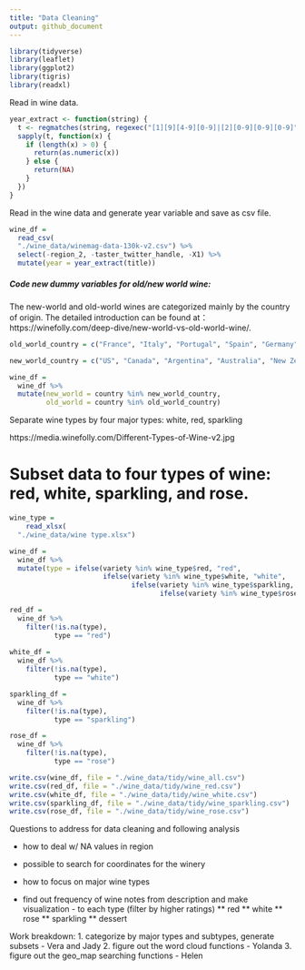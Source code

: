 ```yaml
---
title: "Data Cleaning"
output: github_document
---
```


```r
library(tidyverse)
library(leaflet)
library(ggplot2)
library(tigris)
library(readxl)
```

Read in wine data.

```r
year_extract <- function(string) {
  t <- regmatches(string, regexec("[1][9][4-9][0-9]|[2][0-9][0-9][0-9]", string))
  sapply(t, function(x) {
    if (length(x) > 0) {
      return(as.numeric(x))
    } else {
      return(NA)    
    }
  })
}

```

Read in the wine data and generate year variable and save as csv file.

```r
wine_df = 
  read_csv(
  "./wine_data/winemag-data-130k-v2.csv") %>% 
  select(-region_2, -taster_twitter_handle, -X1) %>% 
  mutate(year = year_extract(title))
```

##### Code new dummy variables for old/new world wine:

The new-world and old-world wines are categorized mainly by the country of origin. The detailed introduction can be found at：https://winefolly.com/deep-dive/new-world-vs-old-world-wine/.

```r
old_world_country = c("France", "Italy", "Portugal", "Spain", "Germany", "Hungary", "Croatia", "England")

new_world_country = c("US", "Canada", "Argentina", "Australia", "New Zealand", "South Africa", "China")

wine_df = 
  wine_df %>% 
  mutate(new_world = country %in% new_world_country,
         old_world = country %in% old_world_country)
```


Separate wine types by four major types: white, red, sparkling

https://media.winefolly.com/Different-Types-of-Wine-v2.jpg

# Subset data to four types of wine: red, white, sparkling, and rose.

```r
wine_type = 
    read_xlsx(
  "./wine_data/wine type.xlsx")  

wine_df = 
  wine_df %>% 
  mutate(type = ifelse(variety %in% wine_type$red, "red", 
                       ifelse(variety %in% wine_type$white, "white", 
                              ifelse(variety %in% wine_type$sparkling, "sparkling", 
                                     ifelse(variety %in% wine_type$rose, "rose", NA )))))

red_df = 
  wine_df %>% 
    filter(!is.na(type),
           type == "red")
  
white_df = 
  wine_df %>% 
    filter(!is.na(type),
           type == "white")

sparkling_df = 
  wine_df %>% 
    filter(!is.na(type),
           type == "sparkling")

rose_df = 
  wine_df %>% 
    filter(!is.na(type),
           type == "rose")
```



```r
write.csv(wine_df, file = "./wine_data/tidy/wine_all.csv")
write.csv(red_df, file = "./wine_data/tidy/wine_red.csv")
write.csv(white_df, file = "./wine_data/tidy/wine_white.csv")
write.csv(sparkling_df, file = "./wine_data/tidy/wine_sparkling.csv")
write.csv(rose_df, file = "./wine_data/tidy/wine_rose.csv")
```


Questions to address for data cleaning and following analysis 


* how to deal w/ NA values in region

* possible to search for coordinates for the winery

* how to focus on major wine types

* find out frequency of wine notes from description and make visualization - to each type (filter by higher ratings)
  ** red
  ** white
  ** rose
  ** sparkling
  ** dessert

  

Work breakdown:
1. categorize by major types and subtypes, generate subsets - Vera and Jady
2. figure out the word cloud functions - Yolanda
3. figure out the geo_map searching functions - Helen
